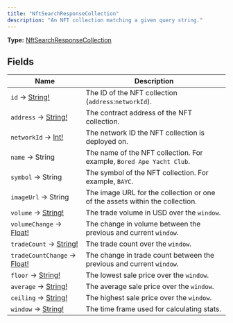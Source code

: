 ```yaml
---
title: "NftSearchResponseCollection"
description: "An NFT collection matching a given query string."
---
```


**Type:** [NftSearchResponseCollection](/api-reference/types/nftsearchresponsecollection)

## Fields

| Name | Description |
|------|-------------|
| `id` → [String!](/api-reference/types/string) | The ID of the NFT collection (`address`:`networkId`). |
| `address` → [String!](/api-reference/types/string) | The contract address of the NFT collection. |
| `networkId` → [Int!](/api-reference/types/int) | The network ID the NFT collection is deployed on. |
| `name` → String | The name of the NFT collection. For example, `Bored Ape Yacht Club`. |
| `symbol` → String | The symbol of the NFT collection. For example, `BAYC`. |
| `imageUrl` → String | The image URL for the collection or one of the assets within the collection. |
| `volume` → [String!](/api-reference/types/string) | The trade volume in USD over the `window`. |
| `volumeChange` → [Float!](/api-reference/types/float) | The change in volume between the previous and current `window`. |
| `tradeCount` → [String!](/api-reference/types/string) | The trade count over the `window`. |
| `tradeCountChange` → [Float!](/api-reference/types/float) | The change in trade count between the previous and current `window`. |
| `floor` → [String!](/api-reference/types/string) | The lowest sale price over the `window`. |
| `average` → [String!](/api-reference/types/string) | The average sale price over the `window`. |
| `ceiling` → [String!](/api-reference/types/string) | The highest sale price over the `window`. |
| `window` → [String!](/api-reference/types/string) | The time frame used for calculating stats. |


